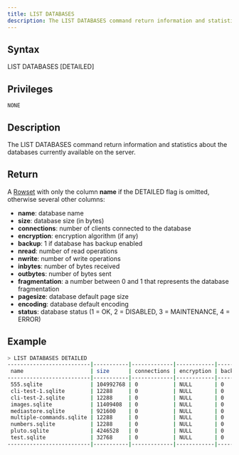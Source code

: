 ```yaml
---
title: LIST DATABASES
description: The LIST DATABASES command return information and statistics about the databases currently available on the server
---
```


## Syntax

LIST DATABASES [DETAILED]

## Privileges

```
NONE
```

## Description

The LIST DATABASES command return information and statistics about the databases currently available on the server.

## Return

A [Rowset](https://github.com/sqlitecloud/sdk/blob/master/PROTOCOL.md) with only the column **name** if the DETAILED flag is omitted, otherwise several other columns:
* **name**: database name
* **size**: database size (in bytes)
* **connections**: number of clients connected to the database
* **encryption**: encryption algorithm (if any)
* **backup**: 1 if database has backup enabled
* **nread**: number of read operations
* **nwrite**: number of write operations
* **inbytes**: number of bytes received
* **outbytes**: number of bytes sent
* **fragmentation**: a number between 0 and 1 that represents the database fragmentation
* **pagesize**: database default page size
* **encoding**: database default encoding
* **status**: database status (1 = OK, 2 = DISABLED, 3 = MAINTENANCE, 4 = ERROR)

## Example

```bash
> LIST DATABASES DETAILED
--------------------------|-----------|-------------|------------|--------|-------|--------|---------|----------|---------------|----------|----------|--------|
 name                     | size      | connections | encryption | backup | nread | nwrite | inbytes | outbytes | fragmentation | pagesize | encoding | status |
--------------------------|-----------|-------------|------------|--------|-------|--------|---------|----------|---------------|----------|----------|--------|
 555.sqlite               | 104992768 | 0           | NULL       | 0      | 0     | 0      | 0       | 0        | 0.00          | 4096     | UTF-8    | 1      |
 cli-test-1.sqlite        | 12288     | 0           | NULL       | 0      | 0     | 0      | 0       | 0        | 0.33          | 4096     | UTF-8    | 1      |
 cli-test-2.sqlite        | 12288     | 0           | NULL       | 0      | 0     | 0      | 0       | 0        | 0.33          | 4096     | UTF-8    | 1      |
 images.sqlite            | 11409408  | 0           | NULL       | 0      | 0     | 0      | 0       | 0        | 0.00          | 1024     | UTF-8    | 1      |
 mediastore.sqlite        | 921600    | 0           | NULL       | 0      | 0     | 0      | 0       | 0        | 0.00          | 4096     | UTF-8    | 1      |
 multiple-commands.sqlite | 12288     | 0           | NULL       | 0      | 0     | 0      | 0       | 0        | 0.33          | 4096     | UTF-8    | 1      |
 numbers.sqlite           | 12288     | 0           | NULL       | 0      | 0     | 0      | 0       | 0        | 0.00          | 4096     | UTF-8    | 1      |
 pluto.sqlite             | 4246528   | 0           | NULL       | 0      | 0     | 0      | 0       | 0        | 0.00          | 1024     | UTF-8    | 1      |
 test.sqlite              | 32768     | 0           | NULL       | 0      | 0     | 0      | 0       | 0        | 0.12          | 4096     | UTF-8    | 1      |
--------------------------|-----------|-------------|------------|--------|-------|--------|---------|----------|---------------|----------|----------|--------|

```